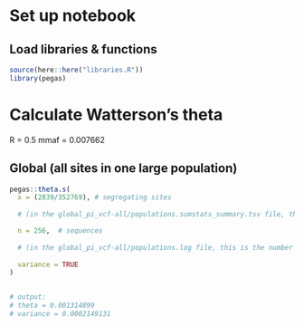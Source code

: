 # Set up notebook
## Load libraries & functions
```r
source(here::here("libraries.R"))
library(pegas)
```

# Calculate Watterson's theta

R = 0.5
mmaf = 0.007662

## Global (all sites in one large population)
```r
pegas::theta.s(
  x = (2839/352769), # segregating sites
  
  # (in the global_pi_vcf-all/populations.sumstats_summary.tsv file, this is variant sites/all sites)

  n = 256,  # sequences
  
  # (in the global_pi_vcf-all/populations.log file, this is the number of samples)
  
  variance = TRUE
)


# output: 
# theta = 0.001314899
# variance = 0.0002149131
```
